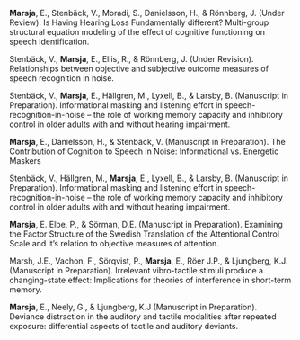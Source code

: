 **Marsja**, E., Stenbäck, V., Moradi, S., Danielsson, H., & Rönnberg, J. (Under Review). Is Having Hearing Loss Fundamentally different? Multi-group structural equation modeling of the effect of cognitive functioning on speech identification.

Stenbäck, V., **Marsja**, E., Ellis, R., & Rönnberg, J. (Under Revision). Relationships between objective and subjective outcome measures of speech recognition in noise.

Stenbäck, V., **Marsja**, E., Hällgren,  M., Lyxell, B., & Larsby, B. (Manuscript in Preparation). Informational masking and listening effort in speech-recognition-in-noise – the role of working memory capacity and inhibitory control in older adults with and without hearing impairment.

**Marsja**, E., Danielsson, H., & Stenbäck, V. (Manuscript in Preparation). The Contribution of Cognition to Speech in Noise: Informational vs. Energetic Maskers

Stenbäck, V., Hällgren,  M., **Marsja**, E., Lyxell, B., & Larsby, B. (Manuscript in Preparation). Informational masking and listening effort in speech-recognition-in-noise – the role of working memory capacity and inhibitory control in older adults with and without hearing impairment.

**Marsja**, E. Elbe, P., & Sörman, D.E. (Manuscript in Preparation). Examining the Factor Structure of the Swedish Translation of the Attentional Control Scale and it's relation to objective measures of attention.

Marsh, J.E., Vachon, F., Sörqvist, P., **Marsja**, E., Röer J.P., & Ljungberg, K.J. (Manuscript in Preparation).  Irrelevant vibro-tactile stimuli produce a changing-state effect: Implications for theories of interference in short-term memory.

**Marsja**, E., Neely, G., & Ljungberg, K.J (Manuscript in Preparation). Deviance distraction in the auditory and tactile modalities after repeated exposure: differential aspects of tactile and auditory deviants.